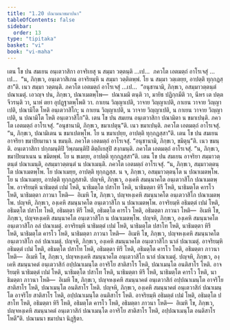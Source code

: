 ```yaml
---
title: "1.20 ปณามนาขมาปนา"
tableOfContents: false
sidebar:
  order: 13
type: "tipitaka"
basket: "vi"
book: "vi-maha"
---
```



<DynamicBreadcrumb />

<Division number="80" book="vi-maha">

<Paragraph number="352" book="vi-maha">
เตน โข ปน สมเยน อนฺเตวาสิกา อาจริเยสุ น สมฺมา วตฺตนฺติ …เป…  ภควโต เอตมตฺถํ อาโรเจสุํ …เป…  “น, ภิกฺขเว, อนฺเตวาสิเกน อาจริยมฺหิ น สมฺมา วตฺติตพฺพํ. โย น สมฺมา วตฺเตยฺย, อาปตฺติ ทุกฺกฏสฺสา”ติ. เนว สมฺมา วตฺตนฺติ. ภควโต เอตมตฺถํ อาโรเจสุํ …เป…  “อนุชานามิ, ภิกฺขเว, อสมฺมาวตฺตนฺตํ ปณาเมตุํ. เอวญฺจ ปน, ภิกฺขเว, ปณาเมตพฺโพ—  ปณาเมมิ ตนฺติ วา, มายิธ ปฏิกฺกมีติ วา, นีหร เต ปตฺตจีวรนฺติ วา, นาหํ ตยา อุปฏฺฐาตพฺโพติ วา. กาเยน วิญฺญาเปติ, วาจาย วิญฺญาเปติ, กาเยน วาจาย วิญฺญาเปติ, ปณามิโต โหติ อนฺเตวาสิโก; น กาเยน วิญฺญาเปติ, น วาจาย วิญฺญาเปติ, น กาเยน วาจาย วิญฺญาเปติ, น ปณามิโต โหติ อนฺเตวาสิโก”ติ.
</Paragraph>

<Paragraph number="353" book="vi-maha">
เตน โข ปน สมเยน อนฺเตวาสิกา ปณามิตา น ขมาเปนฺติ. ภควโต เอตมตฺถํ อาโรเจสุํ. “อนุชานามิ, ภิกฺขเว, ขมาเปตุนฺ”ติ. เนว ขมาเปนฺติ. ภควโต เอตมตฺถํ อาโรเจสุํ. “น, ภิกฺขเว, ปณามิเตน น ขมาเปตพฺโพ. โย น ขมาเปยฺย, อาปตฺติ ทุกฺกฏสฺสา”ติ.
</Paragraph>

<Paragraph number="354" book="vi-maha">
เตน โข ปน สมเยน อาจริยา ขมาปิยมานา น ขมนฺติ. ภควโต เอตมตฺถํ อาโรเจสุํ. “อนุชานามิ, ภิกฺขเว, ขมิตุนฺ”ติ. เนว ขมนฺติ. อนฺเตวาสิกา ปกฺกมนฺติปิ วิพฺภมนฺติปิ ติตฺถิเยสุปิ สงฺกมนฺติ. ภควโต เอตมตฺถํ อาโรเจสุํ. “น, ภิกฺขเว, ขมาปิยมาเนน น ขมิตพฺพํ. โย น ขเมยฺย, อาปตฺติ ทุกฺกฏสฺสา”ติ.
</Paragraph>

<Paragraph number="355" book="vi-maha">
เตน โข ปน สมเยน อาจริยา สมฺมาวตฺตนฺตํ ปณาเมนฺติ, อสมฺมาวตฺตนฺตํ น ปณาเมนฺติ. ภควโต เอตมตฺถํ อาโรเจสุํ. “น, ภิกฺขเว, สมฺมาวตฺตนฺโต ปณาเมตพฺโพ. โย ปณาเมยฺย, อาปตฺติ ทุกฺกฏสฺส. น จ, ภิกฺขเว, อสมฺมาวตฺตนฺโต น ปณาเมตพฺโพ. โย น ปณาเมยฺย, อาปตฺติ ทุกฺกฏสฺสาติ.
</Paragraph>

</Division>
<Division number="81" book="vi-maha">

<Paragraph number="356" book="vi-maha">
ปญฺจหิ, ภิกฺขเว, องฺเคหิ สมนฺนาคโต อนฺเตวาสิโก ปณาเมตพฺโพ. อาจริยมฺหิ นาธิมตฺตํ เปมํ โหติ, นาธิมตฺโต ปสาโท โหติ, นาธิมตฺตา หิรี โหติ, นาธิมตฺโต คารโว โหติ, นาธิมตฺตา ภาวนา โหติ—  อิเมหิ โข, ภิกฺขเว, ปญฺจหงฺเคหิ สมนฺนาคโต อนฺเตวาสิโก ปณาเมตพฺโพ.
</Paragraph>

<Paragraph number="357" book="vi-maha">
ปญฺจหิ, ภิกฺขเว, องฺเคหิ สมนฺนาคโต อนฺเตวาสิโก น ปณาเมตพฺโพ. อาจริยมฺหิ อธิมตฺตํ เปมํ โหติ, อธิมตฺโต ปสาโท โหติ, อธิมตฺตา หิรี โหติ, อธิมตฺโต คารโว โหติ, อธิมตฺตา ภาวนา โหติ—  อิเมหิ โข, ภิกฺขเว, ปญฺจหงฺเคหิ สมนฺนาคโต อนฺเตวาสิโก น ปณาเมตพฺโพ.
</Paragraph>

<Paragraph number="358" book="vi-maha">
ปญฺจหิ, ภิกฺขเว, องฺเคหิ สมนฺนาคโต อนฺเตวาสิโก อลํ ปณาเมตุํ. อาจริยมฺหิ นาธิมตฺตํ เปมํ โหติ, นาธิมตฺโต ปสาโท โหติ, นาธิมตฺตา หิรี โหติ, นาธิมตฺโต คารโว โหติ, นาธิมตฺตา ภาวนา โหติ—  อิเมหิ โข, ภิกฺขเว, ปญฺจหงฺเคหิ สมนฺนาคโต อนฺเตวาสิโก อลํ ปณาเมตุํ.
</Paragraph>

<Paragraph number="359" book="vi-maha">
ปญฺจหิ, ภิกฺขเว, องฺเคหิ สมนฺนาคโต อนฺเตวาสิโก นาลํ ปณาเมตุํ. อาจริยมฺหิ อธิมตฺตํ เปมํ โหติ, อธิมตฺโต ปสาโท โหติ, อธิมตฺตา หิรี โหติ, อธิมตฺโต คารโว โหติ, อธิมตฺตา ภาวนา โหติ—  อิเมหิ โข, ภิกฺขเว, ปญฺจหงฺเคหิ สมนฺนาคโต อนฺเตวาสิโก นาลํ ปณาเมตุํ.
</Paragraph>

<Paragraph number="360" book="vi-maha">
ปญฺจหิ, ภิกฺขเว, องฺเคหิ สมนฺนาคตํ อนฺเตวาสิกํ อปฺปณาเมนฺโต อาจริโย สาติสาโร โหติ, ปณาเมนฺโต อนติสาโร โหติ. อาจริยมฺหิ นาธิมตฺตํ เปมํ โหติ, นาธิมตฺโต ปสาโท โหติ, นาธิมตฺตา หิรี โหติ, นาธิมตฺโต คารโว โหติ, นาธิมตฺตา ภาวนา โหติ—  อิเมหิ โข, ภิกฺขเว, ปญฺจหงฺเคหิ สมนฺนาคตํ อนฺเตวาสิกํ อปฺปณาเมนฺโต อาจริโย สาติสาโร โหติ, ปณาเมนฺโต อนติสาโร โหติ.
</Paragraph>

<Paragraph number="361" book="vi-maha">
ปญฺจหิ, ภิกฺขเว, องฺเคหิ สมนฺนาคตํ อนฺเตวาสิกํ ปณาเมนฺโต อาจริโย สาติสาโร โหติ, อปฺปณาเมนฺโต อนติสาโร โหติ. อาจริยมฺหิ อธิมตฺตํ เปมํ โหติ, อธิมตฺโต ปสาโท โหติ, อธิมตฺตา หิรี โหติ, อธิมตฺโต คารโว โหติ, อธิมตฺตา ภาวนา โหติ—  อิเมหิ โข, ภิกฺขเว, ปญฺจหงฺเคหิ สมนฺนาคตํ อนฺเตวาสิกํ ปณาเมนฺโต อาจริโย สาติสาโร โหติ, อปฺปณาเมนฺโต อนติสาโร โหตี”ติ.

</Paragraph>
</Division>

<Paragraph number="362" type="center" book="vi-maha">
ปณามนา ขมาปนา นิฏฺฐิตา.
</Paragraph>